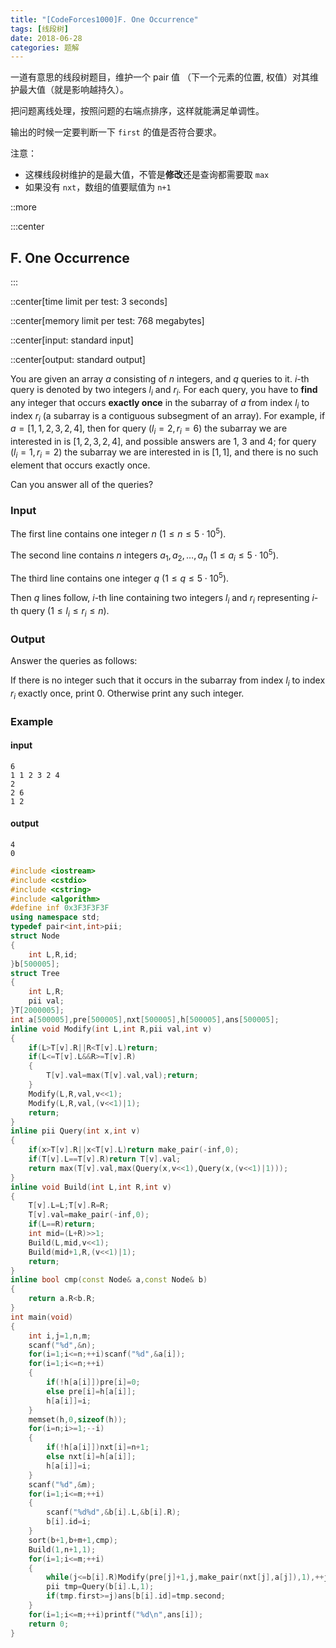 ```yaml
---
title: "[CodeForces1000]F. One Occurrence"
tags: [线段树]
date: 2018-06-28
categories: 题解
---
```


一道有意思的线段树题目，维护一个 pair 值
（下一个元素的位置, 权值）对其维护最大值（就是影响越持久）。

把问题离线处理，按照问题的右端点排序，这样就能满足单调性。

输出的时候一定要判断一下 `first` 的值是否符合要求。

注意：

* 这棵线段树维护的是最大值，不管是**修改**还是查询都需要取 `max`
* 如果没有 `nxt`，数组的值要赋值为 `n+1`

::more

:::center
## F. One Occurrence
:::

::center[time limit per test\: 3 seconds]

::center[memory limit per test\: 768 megabytes]

::center[input\: standard input]

::center[output\: standard output]

You are given an array $a$ consisting of $n$ integers, and $q$ queries to it.
$i$-th query is denoted by two integers $l_i$ and $r_i$.
For each query, you have to **find** any integer that occurs **exactly once**
in the subarray of $a$ from index $l_i$ to index $r_i$
(a subarray is a contiguous subsegment of an array).
For example, if $a = [1, 1, 2, 3, 2, 4]$,
then for query $(l_i = 2, r_i = 6)$ the subarray we are interested in is $[1, 2, 3, 2, 4]$,
and possible answers are $1$, $3$ and $4$;
for query $(l_i = 1, r_i = 2)$ the subarray we are interested in is $[1, 1]$,
and there is no such element that occurs exactly once.

Can you answer all of the queries?

### Input

The first line contains one integer $n$ ($1 \le n \le 5 \cdot 10^5$).

The second line contains $n$ integers $a_1, a_2, \dots, a_n$ ($1 \le a_i \le 5 \cdot 10^5$).

The third line contains one integer $q$ ($1 \le q \le 5 \cdot 10^5$).

Then $q$ lines follow, $i$-th line containing two integers $l_i$ and $r_i$
representing $i$-th query ($1 \le l_i \le r_i \le n$).

### Output

Answer the queries as follows:

If there is no integer such that it occurs in the subarray from index $l_i$ to index $r_i$ exactly once,
print $0$. Otherwise print any such integer.

### Example
#### input
```plain
6
1 1 2 3 2 4
2
2 6
1 2
```
#### output
```plain
4
0
```

```cpp
#include <iostream>
#include <cstdio>
#include <cstring>
#include <algorithm>
#define inf 0x3F3F3F3F
using namespace std;
typedef pair<int,int>pii;
struct Node
{
	int L,R,id;
}b[500005];
struct Tree
{
	int L,R;
	pii val;
}T[2000005];
int a[500005],pre[500005],nxt[500005],h[500005],ans[500005];
inline void Modify(int L,int R,pii val,int v)
{
	if(L>T[v].R||R<T[v].L)return;
	if(L<=T[v].L&&R>=T[v].R)
	{
		T[v].val=max(T[v].val,val);return;
	}
	Modify(L,R,val,v<<1);
	Modify(L,R,val,(v<<1)|1);
	return;
}
inline pii Query(int x,int v)
{
	if(x>T[v].R||x<T[v].L)return make_pair(-inf,0);
	if(T[v].L==T[v].R)return T[v].val;
	return max(T[v].val,max(Query(x,v<<1),Query(x,(v<<1)|1)));
}
inline void Build(int L,int R,int v)
{
	T[v].L=L;T[v].R=R;
	T[v].val=make_pair(-inf,0);
	if(L==R)return;
	int mid=(L+R)>>1;
	Build(L,mid,v<<1);
	Build(mid+1,R,(v<<1)|1);
	return;
}
inline bool cmp(const Node& a,const Node& b)
{
	return a.R<b.R;
}
int main(void)
{
	int i,j=1,n,m;
	scanf("%d",&n);
	for(i=1;i<=n;++i)scanf("%d",&a[i]);
	for(i=1;i<=n;++i)
	{
		if(!h[a[i]])pre[i]=0;
		else pre[i]=h[a[i]];
		h[a[i]]=i;
	}
	memset(h,0,sizeof(h));
	for(i=n;i>=1;--i)
	{
		if(!h[a[i]])nxt[i]=n+1;
		else nxt[i]=h[a[i]];
		h[a[i]]=i;
	}
	scanf("%d",&m);
	for(i=1;i<=m;++i)
	{
		scanf("%d%d",&b[i].L,&b[i].R);
		b[i].id=i;
	}
	sort(b+1,b+m+1,cmp);
	Build(1,n+1,1);
	for(i=1;i<=m;++i)
	{
		while(j<=b[i].R)Modify(pre[j]+1,j,make_pair(nxt[j],a[j]),1),++j;
		pii tmp=Query(b[i].L,1);
		if(tmp.first>=j)ans[b[i].id]=tmp.second;
	}
	for(i=1;i<=m;++i)printf("%d\n",ans[i]);
	return 0;
}
```
